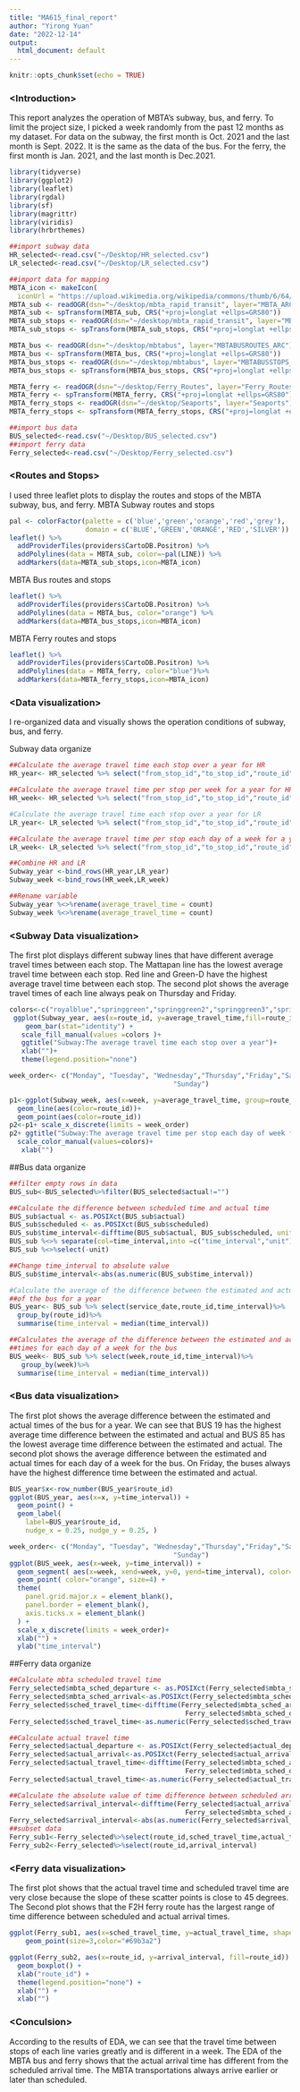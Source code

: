 ```yaml
---
title: "MA615_final_report"
author: "Yirong Yuan"
date: "2022-12-14"
output:
  html_document: default
---
```


```r
knitr::opts_chunk$set(echo = TRUE)
```

### \<Introduction\>

This report analyzes the operation of MBTA's subway, bus, and ferry. To limit the project size, I picked a week randomly from the past 12 months as my dataset. For data on the subway, the first month is Oct. 2021 and the last month is Sept. 2022. It is the same as the data of the bus. For the ferry, the first month is Jan. 2021, and the last month is Dec.2021.

```r
library(tidyverse)
library(ggplot2)
library(leaflet)
library(rgdal)
library(sf)
library(magrittr)
library(viridis)
library(hrbrthemes)

##import subway data
HR_selected<-read.csv("~/Desktop/HR_selected.csv")
LR_selected<-read.csv("~/Desktop/LR_selected.csv")

##import data for mapping
MBTA_icon <- makeIcon(
  iconUrl = "https://upload.wikimedia.org/wikipedia/commons/thumb/6/64/MBTA.svg/240px-MBTA.svg.png",iconWidth = 15, iconHeight = 15)
MBTA_sub <- readOGR(dsn="~/desktop/mbta_rapid_transit", layer="MBTA_ARC")
MBTA_sub <- spTransform(MBTA_sub, CRS("+proj=longlat +ellps=GRS80"))
MBTA_sub_stops <- readOGR(dsn="~/desktop/mbta_rapid_transit", layer="MBTA_NODE")
MBTA_sub_stops <- spTransform(MBTA_sub_stops, CRS("+proj=longlat +ellps=GRS80"))

MBTA_bus <- readOGR(dsn="~/desktop/mbtabus", layer="MBTABUSROUTES_ARC")
MBTA_bus <- spTransform(MBTA_bus, CRS("+proj=longlat +ellps=GRS80"))
MBTA_bus_stops <- readOGR(dsn="~/desktop/mbtabus", layer="MBTABUSSTOPS_PT")
MBTA_bus_stops <- spTransform(MBTA_bus_stops, CRS("+proj=longlat +ellps=GRS80"))

MBTA_ferry <- readOGR(dsn="~/desktop/Ferry_Routes", layer="Ferry_Routes")
MBTA_ferry <- spTransform(MBTA_ferry, CRS("+proj=longlat +ellps=GRS80"))
MBTA_ferry_stops <- readOGR(dsn="~/desktop/Seaports", layer="Seaports")
MBTA_ferry_stops <- spTransform(MBTA_ferry_stops, CRS("+proj=longlat +ellps=GRS80"))

##import bus data
BUS_selected<-read.csv("~/Desktop/BUS_selected.csv")
##import ferry data
Ferry_selected<-read.csv("~/Desktop/Ferry_selected.csv")

```

### \<Routes and Stops\>
I used three leaflet plots to display the routes and stops of the MBTA subway, bus, and ferry.
MBTA Subway routes and stops
```r
pal <- colorFactor(palette = c('blue','green','orange','red','grey'),
                   domain = c('BLUE','GREEN','ORANGE','RED','SILVER'))
leaflet() %>%
  addProviderTiles(providers$CartoDB.Positron) %>%
  addPolylines(data = MBTA_sub, color=~pal(LINE)) %>%
  addMarkers(data=MBTA_sub_stops,icon=MBTA_icon)
```

MBTA Bus routes and stops
```r
leaflet() %>%
  addProviderTiles(providers$CartoDB.Positron) %>%
  addPolylines(data = MBTA_bus, color="orange") %>%
  addMarkers(data=MBTA_bus_stops,icon=MBTA_icon)
```

MBTA Ferry routes and stops
```r
leaflet() %>%
  addProviderTiles(providers$CartoDB.Positron) %>%
  addPolylines(data = MBTA_ferry, color="blue")%>%
  addMarkers(data=MBTA_ferry_stops,icon=MBTA_icon)
```

### \<Data visualization\>

I re-organized data and visually shows the operation conditions of subway, bus, and ferry.

Subway data organize

```r
##Calculate the average travel time each stop over a year for HR
HR_year<- HR_selected %>% select("from_stop_id","to_stop_id","route_id","travel_time_sec","service_date","week")%>%group_by(route_id) %>% summarise(count = median(travel_time_sec))

##Calculate the average travel time per stop per week for a year for HR
HR_week<- HR_selected %>% select("from_stop_id","to_stop_id","route_id","travel_time_sec","service_date","week")%>%group_by(route_id,week) %>% summarise(count = median(travel_time_sec))

#Calculate the average travel time each stop over a year for LR
LR_year<- LR_selected %>% select("from_stop_id","to_stop_id","route_id","travel_time_sec","service_date","week")%>%group_by(route_id) %>% summarise(count = median(travel_time_sec))

##Calculate the average travel time per stop each day of a week for a year for LR
LR_week<- LR_selected %>% select("from_stop_id","to_stop_id","route_id","travel_time_sec","service_date","week")%>%group_by(route_id,week) %>% summarise(count = median(travel_time_sec))

##Combine HR and LR
Subway_year <-bind_rows(HR_year,LR_year)
Subway_week <-bind_rows(HR_week,LR_week)

##Rename variable
Subway_year %<>%rename(average_travel_time = count)
Subway_week %<>%rename(average_travel_time = count)
```

### \<Subway Data visualization\>

The first plot displays different subway lines that have different average travel times between each stop. The Mattapan line has the lowest average travel time between each stop. Red line and Green-D have the highest average travel time between each stop. The second plot shows the average travel times of each line always peak on Thursday and Friday.

```r
colors<-c("royalblue","springgreen","springgreen2","springgreen3","springgreen4","red3","orange","red4")
 ggplot(Subway_year, aes(x=route_id, y=average_travel_time,fill=route_id)) +
    geom_bar(stat="identity") +
   scale_fill_manual(values =colors )+
   ggtitle("Subway:The average travel time each stop over a year")+
   xlab("")+
   theme(legend.position="none")

week_order<- c("Monday", "Tuesday", "Wednesday","Thursday","Friday","Saturday",
                                         "Sunday")

p1<-ggplot(Subway_week, aes(x=week, y=average_travel_time, group=route_id)) +
  geom_line(aes(color=route_id))+
  geom_point(aes(color=route_id))
p2<-p1+ scale_x_discrete(limits = week_order)
p2+ ggtitle("Subway:The average travel time per stop each day of week for a year")+
  scale_color_manual(values=colors)+
   xlab("")

```

##Bus data organize

```r
##filter empty rows in data
BUS_sub<-BUS_selected%>%filter(BUS_selected$actual!="")

##Calculate the difference between scheduled time and actual time
BUS_sub$actual <- as.POSIXct(BUS_sub$actual)
BUS_sub$scheduled <- as.POSIXct(BUS_sub$scheduled)
BUS_sub$time_interval<-difftime(BUS_sub$actual, BUS_sub$scheduled, units="secs")
BUS_sub %<>% separate(col=time_interval,into =c("time_interval","unit"),sep=" ")
BUS_sub %<>%select(-unit)

##Change time_interval to absolute value
BUS_sub$time_interval<-abs(as.numeric(BUS_sub$time_interval))

#Calculate the average of the difference between the estimated and actual times
##of the bus for a year
BUS_year<- BUS_sub %>% select(service_date,route_id,time_interval)%>% 
  group_by(route_id)%>% 
  summarise(time_interval = median(time_interval))

##Calculates the average of the difference between the estimated and actual 
##times for each day of a week for the bus
BUS_week<- BUS_sub %>% select(week,route_id,time_interval)%>% 
   group_by(week)%>% 
  summarise(time_interval = median(time_interval))
```

### \<Bus data visualization\>

The first plot shows the average difference between the estimated and actual times of the bus for a year. We can see that BUS 19 has the highest average time difference between the estimated and actual and BUS 85 has the lowest average time difference between the estimated and actual. The second plot shows the average difference between the estimated and actual times for each day of a week for the bus. On Friday, the buses always have the highest difference time between the estimated and actual.

```r
BUS_year$x<-row_number(BUS_year$route_id)
ggplot(BUS_year, aes(x=x, y=time_interval)) +
  geom_point() +
  geom_label(
    label=BUS_year$route_id, 
    nudge_x = 0.25, nudge_y = 0.25, )

week_order<- c("Monday", "Tuesday", "Wednesday","Thursday","Friday","Saturday",
                                         "Sunday")
ggplot(BUS_week, aes(x=week, y=time_interval)) +
  geom_segment( aes(x=week, xend=week, y=0, yend=time_interval), color="grey") +
  geom_point( color="orange", size=4) +
  theme(
    panel.grid.major.x = element_blank(),
    panel.border = element_blank(),
    axis.ticks.x = element_blank()
  ) +
  scale_x_discrete(limits = week_order)+
  xlab("") +
  ylab("time_interval")
```

##Ferry data organize

```r
##Calculate mbta scheduled travel time
Ferry_selected$mbta_sched_departure <- as.POSIXct(Ferry_selected$mbta_sched_departure)
Ferry_selected$mbta_sched_arrival<-as.POSIXct(Ferry_selected$mbta_sched_arrival)
Ferry_selected$sched_travel_time<-difftime(Ferry_selected$mbta_sched_arrival,
                                            Ferry_selected$mbta_sched_departure ,units="secs")
Ferry_selected$sched_travel_time<-as.numeric(Ferry_selected$sched_travel_time)

##Calculate actual travel time
Ferry_selected$actual_departure <- as.POSIXct(Ferry_selected$actual_departure)
Ferry_selected$actual_arrival<-as.POSIXct(Ferry_selected$actual_arrival)
Ferry_selected$actual_travel_time<-difftime(Ferry_selected$mbta_sched_arrival,
                                            Ferry_selected$mbta_sched_departure ,units="secs")
Ferry_selected$actual_travel_time<-as.numeric(Ferry_selected$actual_travel_time)

##Calculate the absolute value of time difference between scheduled arrive and actual arrive
Ferry_selected$arrival_interval<-difftime(Ferry_selected$actual_arrival,
                                            Ferry_selected$mbta_sched_arrival ,units="secs")
Ferry_selected$arrival_interval<-abs(as.numeric(Ferry_selected$arrival_interval))
##subset data
Ferry_sub1<-Ferry_selected%>%select(route_id,sched_travel_time,actual_travel_time)
Ferry_sub2<-Ferry_selected%>%select(route_id,arrival_interval)
```

### \<Ferry data visualization\>

The first plot shows that the actual travel time and scheduled travel time are very close because the slope of these scatter points is close to 45 degrees. The Second plot shows that the F2H ferry route has the largest range of time difference between scheduled and actual arrival times.

```r
ggplot(Ferry_sub1, aes(x=sched_travel_time, y=actual_travel_time, shape=route_id)) + 
    geom_point(size=3,color="#69b3a2") 

ggplot(Ferry_sub2, aes(x=route_id, y=arrival_interval, fill=route_id)) + 
  geom_boxplot() +
  xlab("route_id") +
  theme(legend.position="none") +
  xlab("") +
  xlab("")


```

### \<Conculsion\>

According to the results of EDA, we can see that the travel time between stops of each line varies greatly and is different in a week. The EDA of the MBTA bus and ferry shows that the actual arrival time has different from the scheduled arrival time. The MBTA transportations always arrive earlier or later than scheduled. 
